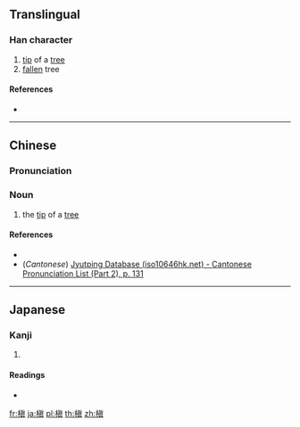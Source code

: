 {{also|槙}}
==Translingual==

===Han character===
{{Han char|rn=75|rad=木|as=10|sn=14|four=|canj=DPBC|ids=⿰木眞}}

# [[tip]] of a [[tree]]
# [[fallen]] tree

====References====
* {{Han ref|kx=0545.270|dkj=15310|dj=0933.140|hdz=21266.090|uh=69C7|ud=27079}}

----

==Chinese==
{{zh-forms|t2=槙}}

===Pronunciation===
{{zh-pron
|m=diān
|c=din1
|mc=y
|oc=
|ma=
|cat=n
}}

===Noun===
{{zh-noun}}

# the [[tip]] of a [[tree]]

====References====
* {{R:twedu|C05293}}
* (''Cantonese'') [http://www.iso10646hk.net/jp/document/download.jsp Jyutping Database (iso10646hk.net) - Cantonese Pronunciation List (Part 2), p. 131]

----

==Japanese==

===Kanji===
{{ja-kanji|grade=|rs=木10}}

# {{defn|lang=ja|sort=木10}}

====Readings====
* {{ja-readings|on=[[てん]] (ten), [[しん]] (shin)|kun=[[こずえ]] (kozue), [[まき]] (maki)}}

[[fr:槇]]
[[ja:槇]]
[[pl:槇]]
[[th:槇]]
[[zh:槇]]